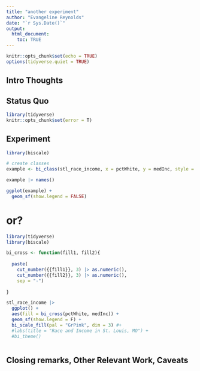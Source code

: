 ```yaml
---
title: "another experiment"
author: "Evangeline Reynolds"
date: "`r Sys.Date()`"
output: 
  html_document:
    toc: TRUE
---
```


```r
knitr::opts_chunk$set(echo = TRUE)
options(tidyverse.quiet = TRUE)
```




## Intro Thoughts


## Status Quo

```r
library(tidyverse)
knitr::opts_chunk$set(error = T)

```

## Experiment

```r
library(biscale)

# create classes
example <- bi_class(stl_race_income, x = pctWhite, y = medInc, style = "quantile", dim = 3)

example |> names()

ggplot(example) +
  geom_sf(show.legend = FALSE)

```

# or?

```r
library(tidyverse)
library(biscale)

bi_cross <- function(fill1, fill2){
  
  paste(
    cut_number({{fill1}}, 3) |> as.numeric(), 
    cut_number({{fill2}}, 3) |> as.numeric(),
    sep = "-")
  
}

stl_race_income |>
  ggplot() +
  aes(fill = bi_cross(pctWhite, medInc)) +
  geom_sf(show.legend = F) +
  bi_scale_fill(pal = "GrPink", dim = 3) #+
  #labs(title = "Race and Income in St. Louis, MO") +
  #bi_theme()



```



## Closing remarks, Other Relevant Work, Caveats
